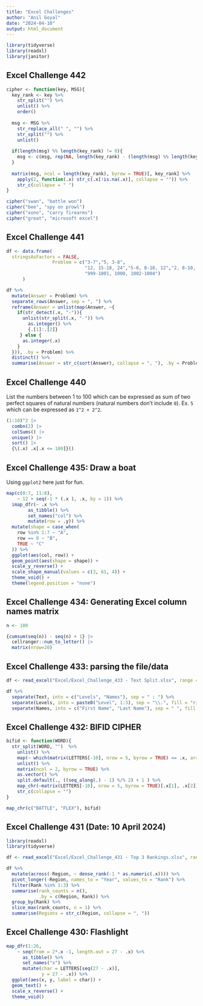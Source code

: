 ```yaml
---
title: "Excel Challenges"
author: "Anil Goyal"
date: "2024-04-10"
output: html_document
---
```

```r
library(tidyverse)
library(readxl)
library(janitor)
```

## Excel Challenge 442
```r
cipher <- function(key, MSG){
  key_rank <- key %>% 
    str_split("") %>% 
    unlist() %>% 
    order()
  
  msg <- MSG %>% 
    str_replace_all(" ", "") %>% 
    str_split("") %>% 
    unlist()
  
  if(length(msg) %% length(key_rank) != 0){
    msg <- c(msg, rep(NA, length(key_rank) - (length(msg) %% length(key_rank))))
  }
  
  matrix(msg, ncol = length(key_rank), byrow = TRUE)[, key_rank] %>% 
    apply(2, function(.x) str_c(.x[!is.na(.x)], collapse = "")) %>% 
    str_c(collapse = " ")
}

cipher("swan", "battle won")
cipher("bee", "spy on prowl")
cipher("xono", "carry firearms")
cipher("great", "microsoft excel")
```

## Excel Challenge 441
```r
df <- data.frame(
  stringsAsFactors = FALSE,
                 Problem = c("3-7","5, 3-8",
                             "12, 15-18, 24","5-6, 8-10, 12","2, 8-10, 9-13, 12",
                             "999-1001, 1000, 1002-1004")
      )

df %>% 
  mutate(Answer = Problem) %>% 
  separate_rows(Answer, sep = ", ") %>% 
  reframe(Answer = unlist(map(Answer, ~{
    if(str_detect(.x, "-")){
      unlist(str_split(.x, "-")) %>% 
        as.integer() %>% 
        {.[1]:.[2]}
     } else {
      as.integer(.x)
    }
  })), .by = Problem) %>% 
  distinct() %>% 
  summarise(Answer = str_c(sort(Answer), collapse = ", "), .by = Problem)
```



## Excel Challenge 440
List the numbers between 1 to 100 which can be expressed as sum of two perfect squares of natural numbers (natural numbers don't include `0`).
Ex. `5` which can be expressed as `1^2 + 2^2`.
```r
(1:10)^2 |>   
  combn(2) |>   
  colSums() |>   
  unique() |>
  sort() |>   
  {\(.x) .x[.x <= 100]}()
```


## Excel Challenge 435: Draw a boat
Using `ggplot2` here just for fun.
```r
map(c(0:7, 11:8),
    ~ 12 + seq(-1 * (.x ), .x, by = 1)) %>% 
  imap_dfr(~ .x %>% 
        as_tibble() %>% 
        set_names("col") %>% 
        mutate(row = .y)) %>% 
  mutate(shape = case_when(
    row %in% 1:7 ~ "A",
    row == 8 ~ "B",
    TRUE ~ "C"
  )) %>% 
  ggplot(aes(col, row)) +
  geom_point(aes(shape = shape)) +
  scale_y_reverse() +
  scale_shape_manual(values = c(3, 61, 4)) +
  theme_void() +
  theme(legend.position = "none")
```


## Excel Challenge 434: Generating Excel column names matrix
```r
n <- 100

{cumsum(seq(n)) - seq(n) + 1} |> 
  cellranger::num_to_letter() |>
  matrix(nrow=20)
```


## Excel Challenge 433: parsing the file/data
```r
df <- read_excel("Excel/Excel_Challenge_433 - Text Split.xlsx", range = cell_cols(LETTERS[1]))

df %>% 
  separate(Text, into = c("Levels", "Names"), sep = " : ") %>% 
  separate(Levels, into = paste0("Level", 1:3), sep = "\\.", fill = "right") %>% 
  separate(Names, into = c("First Name", "Last Name"), sep = " ", fill = "right")
```


## Excel Challenge 432: BIFID CIPHER

```r
bifid <- function(WORD){
  str_split(WORD, "")  %>% 
    unlist() %>% 
    map(~ which(matrix(LETTERS[-10], nrow = 5, byrow = TRUE) == .x, arr.ind = TRUE) %>% as.vector()) %>% 
    unlist() %>% 
    matrix(ncol = 2, byrow = TRUE) %>% 
    as.vector() %>% 
    split.default(., ((seq_along(.) - 1) %/% 2) + 1 ) %>% 
    map_chr(~matrix(LETTERS[-10], nrow = 5, byrow = TRUE)[.x[1], .x[2]]) %>% 
    str_c(collapse = "")
}

map_chr(c("BATTLE", "FLEX"), bifid)
```


## Excel Challenge 431 (Date: 10 April 2024)

```r
library(readxl)
library(tidyverse)

df <- read_excel("Excel/Excel_Challenge_431 - Top 3 Rankings.xlsx", range = cell_cols(LETTERS[1:8]))

df %>%
  mutate(across(-Region, ~ dense_rank(-1 * as.numeric(.x)))) %>% 
  pivot_longer(-Region, names_to = "Year", values_to = "Rank") %>% 
  filter(Rank %in% 1:3) %>% 
  summarise(rank_counts = n(),
            .by = c(Region, Rank)) %>% 
  group_by(Rank) %>% 
  slice_max(rank_counts, n = 1) %>% 
  summarise(Regions = str_c(Region, collapse = ", "))
```

## Excel Challenge 430: Flashlight

```r
map_dfr(1:26,
    ~ seq(from = 2*.x -1, length.out = 27 - .x) %>% 
      as_tibble() %>% 
      set_names("x") %>% 
      mutate(char = LETTERS[seq(27 - .x)],
             y = 27 - .x)) %>% 
  ggplot(aes(x, y, label = char)) +
  geom_text() +
  scale_x_reverse() +
  theme_void()
```

